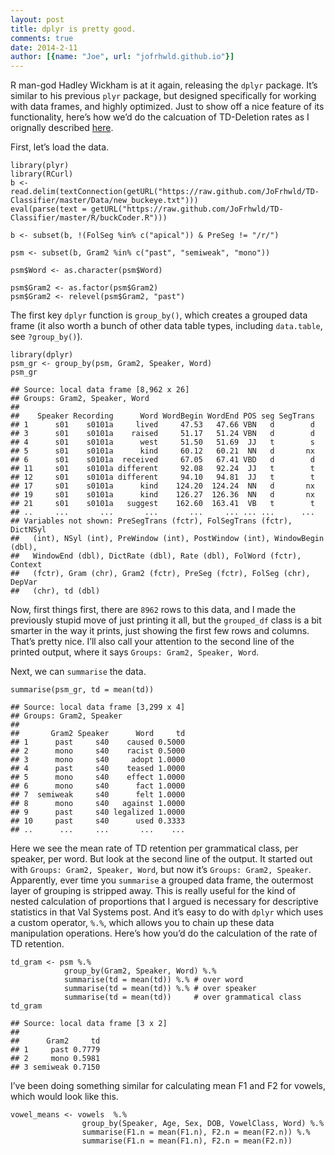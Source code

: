 ```yaml
---
layout: post
title: dplyr is pretty good.
comments: true
date: 2014-2-11
author: [{name: "Joe", url: "jofrhwld.github.io"}]
---
```


R man-god Hadley Wickham is at it again, releasing the ```dplyr``` package.
It's similar to his previous ```plyr``` package, but designed specifically for working with data frames, and highly optimized.
Just to show off a nice feature of its functionality, here's how we'd do the calcuation of TD-Deletion rates as I orignally described [here](http://val-systems.blogspot.co.uk/2012/05/on-calculating-exponents.html).

First, let's load the data.


<pre><code class="prettyprint ">library(plyr)
library(RCurl)
b &lt;- read.delim(textConnection(getURL(&quot;https://raw.github.com/JoFrhwld/TD-Classifier/master/Data/new_buckeye.txt&quot;)))
eval(parse(text = getURL(&quot;https://raw.github.com/JoFrhwld/TD-Classifier/master/R/buckCoder.R&quot;)))

b &lt;- subset(b, !(FolSeg %in% c(&quot;apical&quot;)) &amp; PreSeg != &quot;/r/&quot;)

psm &lt;- subset(b, Gram2 %in% c(&quot;past&quot;, &quot;semiweak&quot;, &quot;mono&quot;))

psm$Word &lt;- as.character(psm$Word)

psm$Gram2 &lt;- as.factor(psm$Gram2)
psm$Gram2 &lt;- relevel(psm$Gram2, &quot;past&quot;)</code></pre>



The first key ```dplyr``` function is ```group_by()```, which creates a grouped data frame (it also worth a bunch of other data table types, including ```data.table```, see ```?group_by()```).

<pre><code class="prettyprint ">library(dplyr)
psm_gr &lt;- group_by(psm, Gram2, Speaker, Word)
psm_gr</code></pre>



<pre><code>## Source: local data frame [8,962 x 26]
## Groups: Gram2, Speaker, Word
## 
##    Speaker Recording      Word WordBegin WordEnd POS seg SegTrans
## 1      s01    s0101a     lived     47.53   47.66 VBN   d        d
## 3      s01    s0101a    raised     51.17   51.24 VBN   d        d
## 4      s01    s0101a      west     51.50   51.69  JJ   t        s
## 5      s01    s0101a      kind     60.12   60.21  NN   d       nx
## 6      s01    s0101a  received     67.05   67.41 VBD   d        d
## 11     s01    s0101a different     92.08   92.24  JJ   t        t
## 12     s01    s0101a different     94.10   94.81  JJ   t        t
## 17     s01    s0101a      kind    124.20  124.24  NN   d       nx
## 19     s01    s0101a      kind    126.27  126.36  NN   d       nx
## 21     s01    s0101a   suggest    162.60  163.41  VB   t        t
## ..     ...       ...       ...       ...     ... ... ...      ...
## Variables not shown: PreSegTrans (fctr), FolSegTrans (fctr), DictNSyl
##   (int), NSyl (int), PreWindow (int), PostWindow (int), WindowBegin (dbl),
##   WindowEnd (dbl), DictRate (dbl), Rate (dbl), FolWord (fctr), Context
##   (fctr), Gram (chr), Gram2 (fctr), PreSeg (fctr), FolSeg (chr), DepVar
##   (chr), td (dbl)
</code></pre>


Now, first things first, there are ``8962`` rows to this data, and I made the previously stupid move of just printing it all, but the ```grouped_df``` class is a bit smarter in the way it prints, just showing the first few rows and columns. That's pretty nice.
I'll also call your attention to the second line of the printed output, where it says ```Groups: Gram2, Speaker, Word```.

Next, we can ```summarise``` the data.


<pre><code class="prettyprint ">summarise(psm_gr, td = mean(td))</code></pre>



<pre><code>## Source: local data frame [3,299 x 4]
## Groups: Gram2, Speaker
## 
##       Gram2 Speaker      Word     td
## 1      past     s40    caused 0.5000
## 2      mono     s40    racist 0.5000
## 3      mono     s40     adopt 1.0000
## 4      past     s40    teased 1.0000
## 5      mono     s40    effect 1.0000
## 6      mono     s40      fact 1.0000
## 7  semiweak     s40      felt 1.0000
## 8      mono     s40   against 1.0000
## 9      past     s40 legalized 1.0000
## 10     past     s40      used 0.3333
## ..      ...     ...       ...    ...
</code></pre>


Here we see the mean rate of TD retention per grammatical class, per speaker, per word. 
But look at the second line of the output.
It started out with ```Groups: Gram2, Speaker, Word```, but now it's ```Groups: Gram2, Speaker```.
Apparently, ever time you ```summarise``` a grouped data frame, the outermost layer of grouping is stripped away.
This is really useful for the kind of nested calculation of proportions that I argued is necessary for descriptive statistics in that Val Systems post.
And it's easy to do with ```dplyr``` which uses a custom operator, ```%.%```, which allows you to chain up these data manipulation operations.
Here's how you'd do the calculation of the rate of TD retention.



<pre><code class="prettyprint ">td_gram &lt;- psm %.% 
            group_by(Gram2, Speaker, Word) %.% 
            summarise(td = mean(td)) %.% # over word
            summarise(td = mean(td)) %.% # over speaker
            summarise(td = mean(td))     # over grammatical class
td_gram</code></pre>



<pre><code>## Source: local data frame [3 x 2]
## 
##      Gram2     td
## 1     past 0.7779
## 2     mono 0.5981
## 3 semiweak 0.7150
</code></pre>


I've been doing something similar for calculating mean F1 and F2 for vowels, which would look like this.


<pre><code class="prettyprint ">vowel_means &lt;- vowels  %.%
                group_by(Speaker, Age, Sex, DOB, VowelClass, Word) %.%
                summarise(F1.n = mean(F1.n), F2.n = mean(F2.n)) %.%  
                summarise(F1.n = mean(F1.n), F2.n = mean(F2.n))</code></pre>

